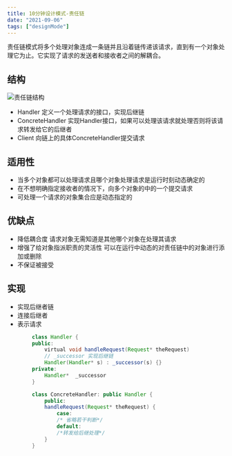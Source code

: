 ```yaml
---
title: 10分钟设计模式-责任链
date: "2021-09-06"
tags: ["designMode"]
---
```


责任链模式将多个处理对象连成一条链并且沿着链传递该请求，直到有一个对象处理它为止。它实现了请求的发送者和接收者之间的解耦合。

## 结构
![责任链结构](/static/images/computerBaseStatic/designMode/chainstruct.png)

* Handler
定义一个处理请求的接口，实现后继链
* ConcreteHandler
实现Handler接口，如果可以处理该请求就处理否则将该请求转发给它的后继者
* Client
向链上的具体ConcreteHandler提交请求

## 适用性
* 当多个对象都可以处理请求且哪个对象处理请求是运行时刻动态确定的
* 在不想明确指定接收者的情况下，向多个对象的中的一个提交请求
* 可处理一个请求的对象集合应是动态指定的

## 优缺点
* 降低耦合度 请求对象无需知道是其他哪个对象在处理其请求
* 增强了给对象指派职责的灵活性  可以在运行中动态的对责任链中的对象进行添加或删除
* 不保证被接受  

## 实现

* 实现后继者链
* 连接后继者
* 表示请求

```java
        class Handler {
        public:
            virtual void handleRequest(Request* theRequest)
            // _successor 实现后继链
            Handler(Handler* s) : _successor(s) {}
        private:
            Handler*  _successor
        }

        class ConcreteHandler: public Handler {
            public:
            handleRequest(Request* theRequest) {
                case:
                /* 省略若干判断*/
                default:
                /*转发给后继处理*/    
            }
        }
```

